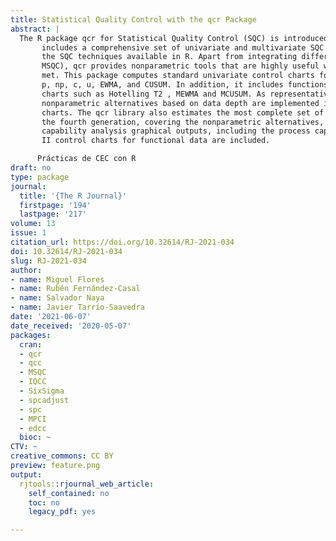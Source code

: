 ```yaml
---
title: Statistical Quality Control with the qcr Package
abstract: |
  The R package qcr for Statistical Quality Control (SQC) is introduced and described. It
       includes a comprehensive set of univariate and multivariate SQC tools that completes and increases
       the SQC techniques available in R. Apart from integrating different R packages devoted to SQC (qcc,
       MSQC), qcr provides nonparametric tools that are highly useful when Gaussian assumption is not
       met. This package computes standard univariate control charts for individual measurements, x̄, S, R,
       p, np, c, u, EWMA, and CUSUM. In addition, it includes functions to perform multivariate control
       charts such as Hotelling T2 , MEWMA and MCUSUM. As representative features, multivariate
       nonparametric alternatives based on data depth are implemented in this package: r, Q and S control
       charts. The qcr library also estimates the most complete set of capability indices from first to
       the fourth generation, covering the nonparametric alternatives, and performing the corresponding
       capability analysis graphical outputs, including the process capability plots. Moreover, Phase I and
       II control charts for functional data are included.

      Prácticas de CEC con R
draft: no
type: package
journal:
  title: '{The R Journal}'
  firstpage: '194'
  lastpage: '217'
volume: 13
issue: 1
citation_url: https://doi.org/10.32614/RJ-2021-034
doi: 10.32614/RJ-2021-034
slug: RJ-2021-034
author:
- name: Miguel Flores
- name: Rubén Fernández-Casal
- name: Salvador Naya
- name: Javier Tarrío-Saavedra
date: '2021-06-07'
date_received: '2020-05-07'
packages:
  cran:
  - qcr
  - qcc
  - MSQC
  - IQCC
  - SixSigma
  - spcadjust
  - spc
  - MPCI
  - edcc
  bioc: ~
CTV: ~
creative_commons: CC BY
preview: feature.png
output:
  rjtools::rjournal_web_article:
    self_contained: no
    toc: no
    legacy_pdf: yes

---
```

